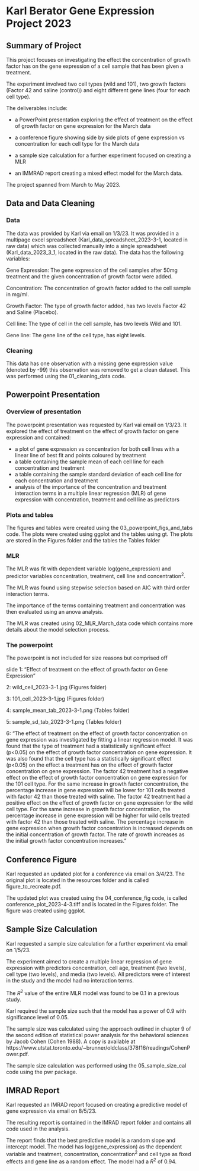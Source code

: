 # Karl Berator Gene Expression Project 2023

## Summary of Project 
This project focuses on investigating the effect the concentration of growth factor has on the gene expression of a cell sample that has been given a treatment.

The experiment involved two cell types (wild and 101), two growth factors (Factor 42 and saline (control)) and eight different gene lines (four for each cell type). 


The deliverables include:

- a PowerPoint presentation exploring the effect of treatment on the effect of growth factor on gene expression for the March data 

- a conference figure showing side by side plots of gene expression vs concentration for each cell type for the March data 

- a sample size calculation for a further experiment focused on creating a MLR 

- an IMMRAD report creating a mixed effect model for the March data. 

The project spanned from March to May 2023. 

## Data and Data Cleaning
### Data 
The data was provided by Karl via email on 1/3/23. It was provided in a multipage excel spreadsheet (Karl_data_spreadsheet_2023-3-1, located in raw data) which was collected manually into a single spreadsheet (Karl_data_2023_3_1, located in the raw data). The data has the following variables: 

Gene Expression: The gene expression of the cell samples after 50mg treatment and the given concentration of growth factor were added.

Concentration: The concentration of growth factor added to the cell sample in mg/ml.

Growth Factor: The type of growth factor added, has two levels Factor 42 and Saline (Placebo).

Cell line: The type of cell in the cell sample, has two levels Wild and 101. 

Gene line: The gene line of the cell type, has eight levels. 

### Cleaning

This data has one observation with a missing gene expression value (denoted by -99) this observation was removed to get a clean dataset. This was performed using the 01_cleaning_data code. 



## Powerpoint Presentation 
### Overview of presentation 
The powerpoint presentation was requested by Karl vai email on 1/3/23. It explored the effect of treatment on the effect of growth factor on gene expression and contained: 

- a plot of gene expression vs concentration for both cell lines with a linear line of best fit and points coloured by treatment 
- a table containing the sample mean of each cell line for each concentration and treatment
- a table containing the sample standard deviation of each cell line for each concentration and treatment
- analysis of the importance of the concentration and treatment interaction terms in a multiple linear regression (MLR) of gene expression with concentration, treatment and cell line as predictors  

### Plots and tables 
The figures and tables were created using the 03_powerpoint_figs_and_tabs code. The plots were created using ggplot and the tables using gt. The plots are stored in the Figures folder and the tables the Tables folder


### MLR 
The MLR was fit with dependent variable log(gene_expression) and predictor variables concentration, treatment, cell line and concentration$^2$. 

The MLR was found using stepwise selection based on AIC with third order interaction terms. 

The importance of the terms containing treatment and concentration was then evaluated using an anova analysis. 

The MLR was created using 02_MLR_March_data code which contains more details about the model selection process.


### The powerpoint 
The powerpoint is not included for size reasons but comprised off 

slide 1: "Effect of treatment on the effect of growth factor on Gene Expression"

2: wild_cell_2023-3-1.jpg (Figures folder)

3: 101_cell_2023-3-1.jpg (Figures folder)

4: sample_mean_tab_2023-3-1.png (Tables folder)

5: sample_sd_tab_2023-3-1.png (Tables folder)

6: "The effect of treatment on the effect of growth factor concentration on gene expression was investigated by fitting a linear regression model. It was found that the type of treatment had a statistically significant effect (p<0.05) on the effect of growth factor concentration on gene expression. It was also found that the cell type has a statistically significant effect (p<0.05) on the effect a treatment has on the effect of growth factor concentration on gene expression. 
The factor 42 treatment had a negative effect on the effect of growth factor concentration on gene expression for the 101 cell type. For the same increase in growth factor concentration, the percentage increase in gene expression will be lower for 101 cells treated with factor 42 than those treated with saline. 
The factor 42 treatment had a positive effect on the effect of growth factor on gene expression for the wild cell type. For the same increase in growth factor concentration, the percentage increase in gene expression will be higher for wild cells treated with factor 42 than those treated with saline. 
The percentage increase in gene expression when growth factor concentration is increased depends on the initial concentration of growth factor. The rate of growth increases as the initial growth factor concentration increases." 


## Conference Figure 
Karl requested an updated plot for a conference via email on 3/4/23. The original plot is located in the resources folder and is called figure_to_recreate.pdf. 

The updated plot was created using the 04_conference_fig code, is called conference_plot_2023-4-3.tiff and is located in the Figures folder. The figure was created using ggplot. 


## Sample Size Calculation 
Karl requested a sample size calculation for a further experiment via email on 1/5/23. 

The experiment aimed to create a multiple linear regression of gene expression with predictors concentration, cell age, treatment (two levels), cell type (two levels), and media (two levels). All predictors were of interest in the study and the model had no interaction terms. 

The $R^2$ value of the entire MLR model was found to be 0.1 in a previous study. 

Karl required the sample size such that the model has a power of 0.9 with significance level of 0.05. 
 
The sample size was calculated using the approach outlined in chapter 9 of the second edition of statistical power analysis for the behavioral sciences by Jacob Cohen (Cohen 1988). A copy is available at https://www.utstat.toronto.edu/~brunner/oldclass/378f16/readings/CohenPower.pdf. 

The sample size calculation was performed using the 05_sample_size_cal code using the pwr package. 

## IMRAD Report 
Karl requested an IMRAD report focused on creating a predictive model of gene expression via email on 8/5/23. 

The resulting report is contained in the IMRAD report folder and contains all code used in the analysis. 

The report finds that the best predictive model is a random slope and intercept model. The model has log(gene_expression) as the dependent variable and treatment, concentration, concentration$^2$ and cell type as fixed effects and gene line as a random effect. The model had a $R^2$ of 0.94. 



